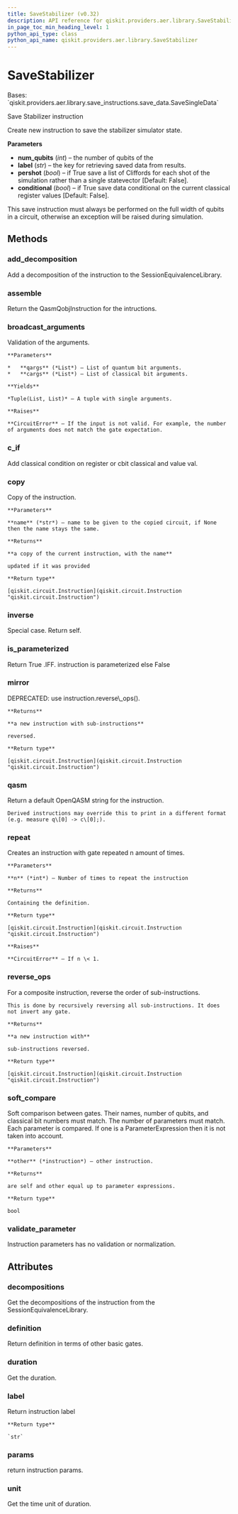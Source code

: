 ```yaml
---
title: SaveStabilizer (v0.32)
description: API reference for qiskit.providers.aer.library.SaveStabilizer in qiskit v0.32
in_page_toc_min_heading_level: 1
python_api_type: class
python_api_name: qiskit.providers.aer.library.SaveStabilizer
---
```


# SaveStabilizer

<Class id="qiskit.providers.aer.library.SaveStabilizer" isDedicatedPage={true} github="https://github.com/qiskit/qiskit-aer/tree/stable/0.9/qiskit/providers/aer/library/save_instructions/save_stabilizer.py" signature="SaveStabilizer(num_qubits, label='stabilizer', pershot=False, conditional=False)" modifiers="class">
  Bases: `qiskit.providers.aer.library.save_instructions.save_data.SaveSingleData`

  Save Stabilizer instruction

  Create new instruction to save the stabilizer simulator state.

  **Parameters**

  *   **num\_qubits** (*int*) – the number of qubits of the
  *   **label** (*str*) – the key for retrieving saved data from results.
  *   **pershot** (*bool*) – if True save a list of Cliffords for each shot of the simulation rather than a single statevector \[Default: False].
  *   **conditional** (*bool*) – if True save data conditional on the current classical register values \[Default: False].

  <Admonition title="Note" type="note">
    This save instruction must always be performed on the full width of qubits in a circuit, otherwise an exception will be raised during simulation.
  </Admonition>

  ## Methods

  <span id="qiskit-providers-aer-library-savestabilizer-add-decomposition" />

  ### add\_decomposition

  <Function id="qiskit.providers.aer.library.SaveStabilizer.add_decomposition" signature="SaveStabilizer.add_decomposition(decomposition)">
    Add a decomposition of the instruction to the SessionEquivalenceLibrary.
  </Function>

  <span id="qiskit-providers-aer-library-savestabilizer-assemble" />

  ### assemble

  <Function id="qiskit.providers.aer.library.SaveStabilizer.assemble" signature="SaveStabilizer.assemble()">
    Return the QasmQobjInstruction for the intructions.
  </Function>

  <span id="qiskit-providers-aer-library-savestabilizer-broadcast-arguments" />

  ### broadcast\_arguments

  <Function id="qiskit.providers.aer.library.SaveStabilizer.broadcast_arguments" signature="SaveStabilizer.broadcast_arguments(qargs, cargs)">
    Validation of the arguments.

    **Parameters**

    *   **qargs** (*List*) – List of quantum bit arguments.
    *   **cargs** (*List*) – List of classical bit arguments.

    **Yields**

    *Tuple(List, List)* – A tuple with single arguments.

    **Raises**

    **CircuitError** – If the input is not valid. For example, the number of arguments does not match the gate expectation.
  </Function>

  <span id="qiskit-providers-aer-library-savestabilizer-c-if" />

  ### c\_if

  <Function id="qiskit.providers.aer.library.SaveStabilizer.c_if" signature="SaveStabilizer.c_if(classical, val)">
    Add classical condition on register or cbit classical and value val.
  </Function>

  <span id="qiskit-providers-aer-library-savestabilizer-copy" />

  ### copy

  <Function id="qiskit.providers.aer.library.SaveStabilizer.copy" signature="SaveStabilizer.copy(name=None)">
    Copy of the instruction.

    **Parameters**

    **name** (*str*) – name to be given to the copied circuit, if None then the name stays the same.

    **Returns**

    **a copy of the current instruction, with the name**

    updated if it was provided

    **Return type**

    [qiskit.circuit.Instruction](qiskit.circuit.Instruction "qiskit.circuit.Instruction")
  </Function>

  <span id="qiskit-providers-aer-library-savestabilizer-inverse" />

  ### inverse

  <Function id="qiskit.providers.aer.library.SaveStabilizer.inverse" signature="SaveStabilizer.inverse()">
    Special case. Return self.
  </Function>

  <span id="qiskit-providers-aer-library-savestabilizer-is-parameterized" />

  ### is\_parameterized

  <Function id="qiskit.providers.aer.library.SaveStabilizer.is_parameterized" signature="SaveStabilizer.is_parameterized()">
    Return True .IFF. instruction is parameterized else False
  </Function>

  <span id="qiskit-providers-aer-library-savestabilizer-mirror" />

  ### mirror

  <Function id="qiskit.providers.aer.library.SaveStabilizer.mirror" signature="SaveStabilizer.mirror()">
    DEPRECATED: use instruction.reverse\_ops().

    **Returns**

    **a new instruction with sub-instructions**

    reversed.

    **Return type**

    [qiskit.circuit.Instruction](qiskit.circuit.Instruction "qiskit.circuit.Instruction")
  </Function>

  <span id="qiskit-providers-aer-library-savestabilizer-qasm" />

  ### qasm

  <Function id="qiskit.providers.aer.library.SaveStabilizer.qasm" signature="SaveStabilizer.qasm()">
    Return a default OpenQASM string for the instruction.

    Derived instructions may override this to print in a different format (e.g. measure q\[0] -> c\[0];).
  </Function>

  <span id="qiskit-providers-aer-library-savestabilizer-repeat" />

  ### repeat

  <Function id="qiskit.providers.aer.library.SaveStabilizer.repeat" signature="SaveStabilizer.repeat(n)">
    Creates an instruction with gate repeated n amount of times.

    **Parameters**

    **n** (*int*) – Number of times to repeat the instruction

    **Returns**

    Containing the definition.

    **Return type**

    [qiskit.circuit.Instruction](qiskit.circuit.Instruction "qiskit.circuit.Instruction")

    **Raises**

    **CircuitError** – If n \< 1.
  </Function>

  <span id="qiskit-providers-aer-library-savestabilizer-reverse-ops" />

  ### reverse\_ops

  <Function id="qiskit.providers.aer.library.SaveStabilizer.reverse_ops" signature="SaveStabilizer.reverse_ops()">
    For a composite instruction, reverse the order of sub-instructions.

    This is done by recursively reversing all sub-instructions. It does not invert any gate.

    **Returns**

    **a new instruction with**

    sub-instructions reversed.

    **Return type**

    [qiskit.circuit.Instruction](qiskit.circuit.Instruction "qiskit.circuit.Instruction")
  </Function>

  <span id="qiskit-providers-aer-library-savestabilizer-soft-compare" />

  ### soft\_compare

  <Function id="qiskit.providers.aer.library.SaveStabilizer.soft_compare" signature="SaveStabilizer.soft_compare(other)">
    Soft comparison between gates. Their names, number of qubits, and classical bit numbers must match. The number of parameters must match. Each parameter is compared. If one is a ParameterExpression then it is not taken into account.

    **Parameters**

    **other** (*instruction*) – other instruction.

    **Returns**

    are self and other equal up to parameter expressions.

    **Return type**

    bool
  </Function>

  <span id="qiskit-providers-aer-library-savestabilizer-validate-parameter" />

  ### validate\_parameter

  <Function id="qiskit.providers.aer.library.SaveStabilizer.validate_parameter" signature="SaveStabilizer.validate_parameter(parameter)">
    Instruction parameters has no validation or normalization.
  </Function>

  ## Attributes

  ### decompositions

  <Attribute id="qiskit.providers.aer.library.SaveStabilizer.decompositions">
    Get the decompositions of the instruction from the SessionEquivalenceLibrary.
  </Attribute>

  ### definition

  <Attribute id="qiskit.providers.aer.library.SaveStabilizer.definition">
    Return definition in terms of other basic gates.
  </Attribute>

  ### duration

  <Attribute id="qiskit.providers.aer.library.SaveStabilizer.duration">
    Get the duration.
  </Attribute>

  ### label

  <Attribute id="qiskit.providers.aer.library.SaveStabilizer.label">
    Return instruction label

    **Return type**

    `str`
  </Attribute>

  ### params

  <Attribute id="qiskit.providers.aer.library.SaveStabilizer.params">
    return instruction params.
  </Attribute>

  ### unit

  <Attribute id="qiskit.providers.aer.library.SaveStabilizer.unit">
    Get the time unit of duration.
  </Attribute>
</Class>

